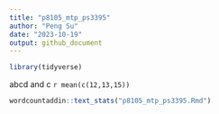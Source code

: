 ```yaml
---
title: "p8105_mtp_ps3395"
author: "Peng Su"
date: "2023-10-19"
output: github_document
---
```


```r
library(tidyverse)
```

abcd and c `r mean(c(12,13,15))`

```r
wordcountaddin::text_stats("p8105_mtp_ps3395.Rmd")
```

